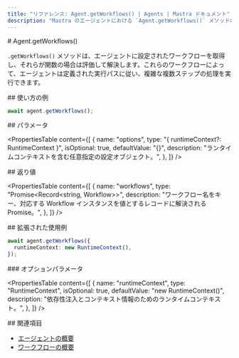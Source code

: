 ```yaml
---
title: "リファレンス: Agent.getWorkflows() | Agents | Mastra ドキュメント"
description: "Mastra のエージェントにおける `Agent.getWorkflows()` メソッドのドキュメント。エージェントが実行可能なワークフローを取得します。"
---
```


<div id="agentgetworkflows">
  # Agent.getWorkflows()
</div>

`.getWorkflows()` メソッドは、エージェントに設定されたワークフローを取得し、それらが関数の場合は評価して解決します。これらのワークフローによって、エージェントは定義された実行パスに従い、複雑な複数ステップの処理を実行できます。

<div id="usage-example">
  ## 使い方の例
</div>

```typescript copy
await agent.getWorkflows();
```


<div id="parameters">
  ## パラメータ
</div>

<PropertiesTable
  content={[
    {
      name: "options",
      type: "{ runtimeContext?: RuntimeContext }",
      isOptional: true,
      defaultValue: "{}",
      description: "ランタイムコンテキストを含む任意指定の設定オブジェクト。",
    },
  ]}
/>

<div id="returns">
  ## 返り値
</div>

<PropertiesTable
  content={[
    {
      name: "workflows",
      type: "Promise<Record<string, Workflow>>",
      description:
        "ワークフロー名をキー、対応する Workflow インスタンスを値とするレコードに解決される Promise。",
    },
  ]}
/>

<div id="extended-usage-example">
  ## 拡張された使用例
</div>

```typescript copy
await agent.getWorkflows({
  runtimeContext: new RuntimeContext(),
});
```


<div id="options-parameters">
  ### オプションパラメータ
</div>

<PropertiesTable
  content={[
    {
      name: "runtimeContext",
      type: "RuntimeContext",
      isOptional: true,
      defaultValue: "new RuntimeContext()",
      description:
        "依存性注入とコンテキスト情報のためのランタイムコンテキスト。",
    },
  ]}
/>

<div id="related">
  ## 関連項目
</div>

- [エージェントの概要](/docs/agents/overview)
- [ワークフローの概要](/docs/workflows/overview)